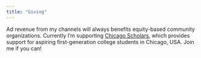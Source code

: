 ```yaml
---
title: "Giving"
---
```


Ad revenue from my channels will always benefits equity-based community organizations. Currently I'm supporting [Chicago Scholars](https://chicagoscholars.org/), which provides support for aspiring first-generation college students in Chicago, USA. Join me if you can!
